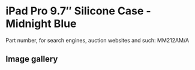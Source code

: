 
# iPad Pro 9.7″ Silicone Case - Midnight Blue

Part number, for search engines, auction websites and such: MM212AM/A

## Image gallery

<div style={{ width: "768px" }}>
  <GalleryComponent
    images={[
      {
        original: "/everysource/MM212.webp",
        thumbnail: "/everypreview/MM212.webp",
      },
      {
        original: "/everysource/MM212_AV1_GOLD.webp",
        thumbnail: "/everypreview/MM212_AV1_GOLD.webp",
      },
      {
        original: "/everysource/MM212_AV1_ROSEGOLD.webp",
        thumbnail: "/everypreview/MM212_AV1_ROSEGOLD.webp",
      },
      {
        original: "/everysource/MM212_AV1_SILVER.webp",
        thumbnail: "/everypreview/MM212_AV1_SILVER.webp",
      },
      {
        original: "/everysource/MM212_AV1_SPACE_GRAY.webp",
        thumbnail: "/everypreview/MM212_AV1_SPACE_GRAY.webp",
      },
      {
        original: "/everysource/MM212_AV2.webp",
        thumbnail: "/everypreview/MM212_AV2.webp",
      },
      {
        original: "/everysource/MM212_AV3.webp",
        thumbnail: "/everypreview/MM212_AV3.webp",
      },
      {
        original: "/everysource/MM212_AV4.webp",
        thumbnail: "/everypreview/MM212_AV4.webp",
      }
    ]}
  />
</div>